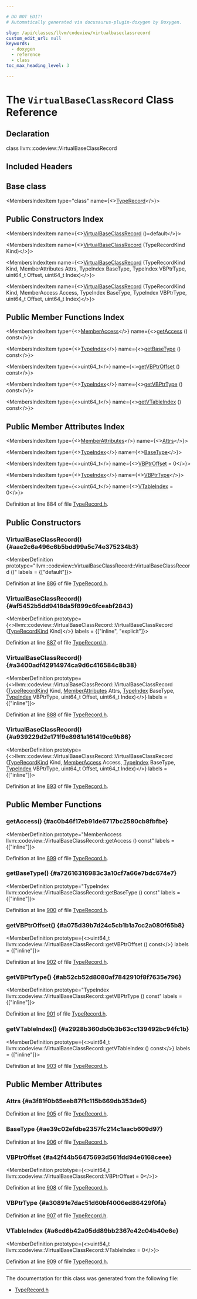 ```yaml
---

# DO NOT EDIT!
# Automatically generated via docusaurus-plugin-doxygen by Doxygen.

slug: /api/classes/llvm/codeview/virtualbaseclassrecord
custom_edit_url: null
keywords:
  - doxygen
  - reference
  - class
toc_max_heading_level: 3

---
```





# The `VirtualBaseClassRecord` Class Reference

<DoxygenPage pluginConfig={pluginConfig}>



## Declaration

<CodeBlock>class llvm::codeview::VirtualBaseClassRecord</CodeBlock>

## Included Headers

<IncludesList>
<IncludesListItem
  filePath="llvm/DebugInfo/CodeView/TypeRecord.h"
  permalink="/docs/api/files/include/include/llvm/include/llvm/debuginfo/include/llvm/debuginfo/codeview/typerecord-h"
  isLocal="true" />
</IncludesList>

## Base class

<MembersIndex>

<MembersIndexItem
  type="class"
  name={<><a href="/docs/api/classes/llvm/codeview/typerecord">TypeRecord</a></>}>
</MembersIndexItem>

</MembersIndex>

## Public Constructors Index

<MembersIndex>

<MembersIndexItem
  name={<><a href="#aae2c6a496c6b5bdd99a5c74e375234b3">VirtualBaseClassRecord</a> ()=default</>}>
</MembersIndexItem>

<MembersIndexItem
  name={<><a href="#af5452b5dd9418da5f899c6fceabf2843">VirtualBaseClassRecord</a> (TypeRecordKind Kind)</>}>
</MembersIndexItem>

<MembersIndexItem
  name={<><a href="#a3400adf42914974ca9d6c416584c8b38">VirtualBaseClassRecord</a> (TypeRecordKind Kind, MemberAttributes Attrs, TypeIndex BaseType, TypeIndex VBPtrType, uint64&#95;t Offset, uint64&#95;t Index)</>}>
</MembersIndexItem>

<MembersIndexItem
  name={<><a href="#a939229d2e171f9e8981a161419ce9b86">VirtualBaseClassRecord</a> (TypeRecordKind Kind, MemberAccess Access, TypeIndex BaseType, TypeIndex VBPtrType, uint64&#95;t Offset, uint64&#95;t Index)</>}>
</MembersIndexItem>

</MembersIndex>

## Public Member Functions Index

<MembersIndex>

<MembersIndexItem
  type={<><a href="/docs/api/namespaces/llvm/codeview/#a86888a0082bafa16b982170695ebb881">MemberAccess</a></>}
  name={<><a href="#ac0b46f17eb91de6717bc2580cb8fbfbe">getAccess</a> () const</>}>
</MembersIndexItem>

<MembersIndexItem
  type={<><a href="/docs/api/classes/llvm/codeview/typeindex">TypeIndex</a></>}
  name={<><a href="#a72616316983c3a10cf7a66e7bdc674e7">getBaseType</a> () const</>}>
</MembersIndexItem>

<MembersIndexItem
  type={<>uint64&#95;t</>}
  name={<><a href="#a075d39b7d24c5cb1b1a7cc2a080f65b8">getVBPtrOffset</a> () const</>}>
</MembersIndexItem>

<MembersIndexItem
  type={<><a href="/docs/api/classes/llvm/codeview/typeindex">TypeIndex</a></>}
  name={<><a href="#ab52cb52d8080af7842910f8f7635e796">getVBPtrType</a> () const</>}>
</MembersIndexItem>

<MembersIndexItem
  type={<>uint64&#95;t</>}
  name={<><a href="#a2928b360db0b3b63cc139492bc94fc1b">getVTableIndex</a> () const</>}>
</MembersIndexItem>

</MembersIndex>

## Public Member Attributes Index

<MembersIndex>

<MembersIndexItem
  type={<><a href="/docs/api/structs/llvm/codeview/memberattributes">MemberAttributes</a></>}
  name={<><a href="#a3f81f0b65eeb87f1c115b669db353de6">Attrs</a></>}>
</MembersIndexItem>

<MembersIndexItem
  type={<><a href="/docs/api/classes/llvm/codeview/typeindex">TypeIndex</a></>}
  name={<><a href="#ae39c02efdbe2357fc214c1aacb609d97">BaseType</a></>}>
</MembersIndexItem>

<MembersIndexItem
  type={<>uint64&#95;t</>}
  name={<><a href="#a42f44b56475693d561fdd94e6168ceee">VBPtrOffset</a> = 0</>}>
</MembersIndexItem>

<MembersIndexItem
  type={<><a href="/docs/api/classes/llvm/codeview/typeindex">TypeIndex</a></>}
  name={<><a href="#a30891e7dac51d60bf4006ed86429f0fa">VBPtrType</a></>}>
</MembersIndexItem>

<MembersIndexItem
  type={<>uint64&#95;t</>}
  name={<><a href="#a6cd6b42a05dd89bb2367e42c04b40e6e">VTableIndex</a> = 0</>}>
</MembersIndexItem>

</MembersIndex>


Definition at line 884 of file <a href="/docs/api/files/include/include/llvm/include/llvm/debuginfo/include/llvm/debuginfo/codeview/typerecord-h">TypeRecord.h</a>.

<SectionDefinition>

## Public Constructors

### VirtualBaseClassRecord() {#aae2c6a496c6b5bdd99a5c74e375234b3}

<MemberDefinition
  prototype="llvm::codeview::VirtualBaseClassRecord::VirtualBaseClassRecord ()"
  labels = {["default"]}>

Definition at line <a href="/docs/api/files/include/include/llvm/include/llvm/debuginfo/include/llvm/debuginfo/codeview/typerecord-h/#l00886">886</a> of file <a href="/docs/api/files/include/include/llvm/include/llvm/debuginfo/include/llvm/debuginfo/codeview/typerecord-h">TypeRecord.h</a>.
</MemberDefinition>

### VirtualBaseClassRecord() {#af5452b5dd9418da5f899c6fceabf2843}

<MemberDefinition
  prototype={<>llvm::codeview::VirtualBaseClassRecord::VirtualBaseClassRecord (<a href="/docs/api/namespaces/llvm/codeview/#abf3db0193e50769bab633545f88c383a">TypeRecordKind</a> Kind)</>}
  labels = {["inline", "explicit"]}>

Definition at line <a href="/docs/api/files/include/include/llvm/include/llvm/debuginfo/include/llvm/debuginfo/codeview/typerecord-h/#l00887">887</a> of file <a href="/docs/api/files/include/include/llvm/include/llvm/debuginfo/include/llvm/debuginfo/codeview/typerecord-h">TypeRecord.h</a>.
</MemberDefinition>

### VirtualBaseClassRecord() {#a3400adf42914974ca9d6c416584c8b38}

<MemberDefinition
  prototype={<>llvm::codeview::VirtualBaseClassRecord::VirtualBaseClassRecord (<a href="/docs/api/namespaces/llvm/codeview/#abf3db0193e50769bab633545f88c383a">TypeRecordKind</a> Kind, <a href="/docs/api/structs/llvm/codeview/memberattributes">MemberAttributes</a> Attrs, <a href="/docs/api/classes/llvm/codeview/typeindex">TypeIndex</a> BaseType, <a href="/docs/api/classes/llvm/codeview/typeindex">TypeIndex</a> VBPtrType, uint64&#95;t Offset, uint64&#95;t Index)</>}
  labels = {["inline"]}>

Definition at line <a href="/docs/api/files/include/include/llvm/include/llvm/debuginfo/include/llvm/debuginfo/codeview/typerecord-h/#l00888">888</a> of file <a href="/docs/api/files/include/include/llvm/include/llvm/debuginfo/include/llvm/debuginfo/codeview/typerecord-h">TypeRecord.h</a>.
</MemberDefinition>

### VirtualBaseClassRecord() {#a939229d2e171f9e8981a161419ce9b86}

<MemberDefinition
  prototype={<>llvm::codeview::VirtualBaseClassRecord::VirtualBaseClassRecord (<a href="/docs/api/namespaces/llvm/codeview/#abf3db0193e50769bab633545f88c383a">TypeRecordKind</a> Kind, <a href="/docs/api/namespaces/llvm/codeview/#a86888a0082bafa16b982170695ebb881">MemberAccess</a> Access, <a href="/docs/api/classes/llvm/codeview/typeindex">TypeIndex</a> BaseType, <a href="/docs/api/classes/llvm/codeview/typeindex">TypeIndex</a> VBPtrType, uint64&#95;t Offset, uint64&#95;t Index)</>}
  labels = {["inline"]}>

Definition at line <a href="/docs/api/files/include/include/llvm/include/llvm/debuginfo/include/llvm/debuginfo/codeview/typerecord-h/#l00893">893</a> of file <a href="/docs/api/files/include/include/llvm/include/llvm/debuginfo/include/llvm/debuginfo/codeview/typerecord-h">TypeRecord.h</a>.
</MemberDefinition>

</SectionDefinition>

<SectionDefinition>

## Public Member Functions

### getAccess() {#ac0b46f17eb91de6717bc2580cb8fbfbe}

<MemberDefinition
  prototype="MemberAccess llvm::codeview::VirtualBaseClassRecord::getAccess () const"
  labels = {["inline"]}>

Definition at line <a href="/docs/api/files/include/include/llvm/include/llvm/debuginfo/include/llvm/debuginfo/codeview/typerecord-h/#l00899">899</a> of file <a href="/docs/api/files/include/include/llvm/include/llvm/debuginfo/include/llvm/debuginfo/codeview/typerecord-h">TypeRecord.h</a>.
</MemberDefinition>

### getBaseType() {#a72616316983c3a10cf7a66e7bdc674e7}

<MemberDefinition
  prototype="TypeIndex llvm::codeview::VirtualBaseClassRecord::getBaseType () const"
  labels = {["inline"]}>

Definition at line <a href="/docs/api/files/include/include/llvm/include/llvm/debuginfo/include/llvm/debuginfo/codeview/typerecord-h/#l00900">900</a> of file <a href="/docs/api/files/include/include/llvm/include/llvm/debuginfo/include/llvm/debuginfo/codeview/typerecord-h">TypeRecord.h</a>.
</MemberDefinition>

### getVBPtrOffset() {#a075d39b7d24c5cb1b1a7cc2a080f65b8}

<MemberDefinition
  prototype={<>uint64&#95;t llvm::codeview::VirtualBaseClassRecord::getVBPtrOffset () const</>}
  labels = {["inline"]}>

Definition at line <a href="/docs/api/files/include/include/llvm/include/llvm/debuginfo/include/llvm/debuginfo/codeview/typerecord-h/#l00902">902</a> of file <a href="/docs/api/files/include/include/llvm/include/llvm/debuginfo/include/llvm/debuginfo/codeview/typerecord-h">TypeRecord.h</a>.
</MemberDefinition>

### getVBPtrType() {#ab52cb52d8080af7842910f8f7635e796}

<MemberDefinition
  prototype="TypeIndex llvm::codeview::VirtualBaseClassRecord::getVBPtrType () const"
  labels = {["inline"]}>

Definition at line <a href="/docs/api/files/include/include/llvm/include/llvm/debuginfo/include/llvm/debuginfo/codeview/typerecord-h/#l00901">901</a> of file <a href="/docs/api/files/include/include/llvm/include/llvm/debuginfo/include/llvm/debuginfo/codeview/typerecord-h">TypeRecord.h</a>.
</MemberDefinition>

### getVTableIndex() {#a2928b360db0b3b63cc139492bc94fc1b}

<MemberDefinition
  prototype={<>uint64&#95;t llvm::codeview::VirtualBaseClassRecord::getVTableIndex () const</>}
  labels = {["inline"]}>

Definition at line <a href="/docs/api/files/include/include/llvm/include/llvm/debuginfo/include/llvm/debuginfo/codeview/typerecord-h/#l00903">903</a> of file <a href="/docs/api/files/include/include/llvm/include/llvm/debuginfo/include/llvm/debuginfo/codeview/typerecord-h">TypeRecord.h</a>.
</MemberDefinition>

</SectionDefinition>

<SectionDefinition>

## Public Member Attributes

### Attrs {#a3f81f0b65eeb87f1c115b669db353de6}

<MemberDefinition
  prototype="MemberAttributes llvm::codeview::VirtualBaseClassRecord::Attrs">

Definition at line <a href="/docs/api/files/include/include/llvm/include/llvm/debuginfo/include/llvm/debuginfo/codeview/typerecord-h/#l00905">905</a> of file <a href="/docs/api/files/include/include/llvm/include/llvm/debuginfo/include/llvm/debuginfo/codeview/typerecord-h">TypeRecord.h</a>.
</MemberDefinition>

### BaseType {#ae39c02efdbe2357fc214c1aacb609d97}

<MemberDefinition
  prototype="TypeIndex llvm::codeview::VirtualBaseClassRecord::BaseType">

Definition at line <a href="/docs/api/files/include/include/llvm/include/llvm/debuginfo/include/llvm/debuginfo/codeview/typerecord-h/#l00906">906</a> of file <a href="/docs/api/files/include/include/llvm/include/llvm/debuginfo/include/llvm/debuginfo/codeview/typerecord-h">TypeRecord.h</a>.
</MemberDefinition>

### VBPtrOffset {#a42f44b56475693d561fdd94e6168ceee}

<MemberDefinition
  prototype={<>uint64&#95;t llvm::codeview::VirtualBaseClassRecord::VBPtrOffset = 0</>}>

Definition at line <a href="/docs/api/files/include/include/llvm/include/llvm/debuginfo/include/llvm/debuginfo/codeview/typerecord-h/#l00908">908</a> of file <a href="/docs/api/files/include/include/llvm/include/llvm/debuginfo/include/llvm/debuginfo/codeview/typerecord-h">TypeRecord.h</a>.
</MemberDefinition>

### VBPtrType {#a30891e7dac51d60bf4006ed86429f0fa}

<MemberDefinition
  prototype="TypeIndex llvm::codeview::VirtualBaseClassRecord::VBPtrType">

Definition at line <a href="/docs/api/files/include/include/llvm/include/llvm/debuginfo/include/llvm/debuginfo/codeview/typerecord-h/#l00907">907</a> of file <a href="/docs/api/files/include/include/llvm/include/llvm/debuginfo/include/llvm/debuginfo/codeview/typerecord-h">TypeRecord.h</a>.
</MemberDefinition>

### VTableIndex {#a6cd6b42a05dd89bb2367e42c04b40e6e}

<MemberDefinition
  prototype={<>uint64&#95;t llvm::codeview::VirtualBaseClassRecord::VTableIndex = 0</>}>

Definition at line <a href="/docs/api/files/include/include/llvm/include/llvm/debuginfo/include/llvm/debuginfo/codeview/typerecord-h/#l00909">909</a> of file <a href="/docs/api/files/include/include/llvm/include/llvm/debuginfo/include/llvm/debuginfo/codeview/typerecord-h">TypeRecord.h</a>.
</MemberDefinition>

</SectionDefinition>

<hr/>

The documentation for this class was generated from the following file:

<ul>
<li><a href="/docs/api/files/include/include/llvm/include/llvm/debuginfo/include/llvm/debuginfo/codeview/typerecord-h">TypeRecord.h</a></li>
</ul>

</DoxygenPage>
